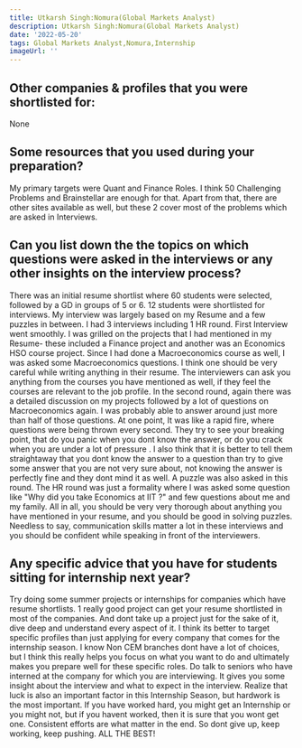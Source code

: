 ```yaml
---
title: Utkarsh Singh:Nomura(Global Markets Analyst)
description: Utkarsh Singh:Nomura(Global Markets Analyst)
date: '2022-05-20'
tags: Global Markets Analyst,Nomura,Internship
imageUrl: ''
---
```


## Other companies & profiles that you were shortlisted for:
None

## Some resources that you used during your preparation?
My primary targets were Quant and Finance Roles. I think 50 Challenging Problems and Brainstellar are enough for that. Apart from that, there are other sites available as well, but these 2 cover most of the problems which are asked in Interviews.

## Can you list down the the topics on which questions were asked in the interviews or any other insights on the interview process?
There was an initial resume shortlist where 60 students were selected, followed by a GD in groups of 5 or 6. 12 students were shortlisted for interviews.
My interview was largely based on my Resume and a few puzzles in between. I had 3 interviews including 1 HR round. First Interview went smoothly. I was grilled on the projects that I had mentioned in my Resume- these included a Finance project and another was an Economics HSO course project. Since I had done a Macroeconomics course as well, I was asked some Macroeconomics questions. I think one should be very careful while writing anything in their resume. The interviewers can ask you anything from the courses you have mentioned as well, if they feel the courses are relevant to the job profile.
In the second round, again there was a detailed discussion on my projects followed by a lot of questions on Macroeconomics again. I was probably able to answer around just more than half of those questions. At one point, It was like a rapid fire, where questions were being thrown every second. They try to see your breaking point, that do you panic when you dont know the answer, or do you crack when you are under a lot of pressure . I also think that it is better to tell them straightaway that you dont know the answer to a question than try to give some answer that you are not very sure about, not knowing the answer is perfectly fine and they dont mind it as well. A puzzle was also asked in this round.
The HR round was just a formality where I was asked some question like "Why did you take Economics at IIT ?" and few questions about me and my family.
All in all, you should be very very thorough about anything you have mentioned in your resume, and you should be good in solving puzzles. Needless to say, communication skills matter a lot in these interviews and you should be confident while speaking in front of the interviewers. 
## Any specific advice that you have for students sitting for internship next year?
Try doing some summer projects or internships for companies which have resume shortlists. 1 really good project can get your resume shortlisted in most of the companies. And dont take up a project just for the sake of it, dive deep and understand every aspect of it.
I think its better to target specific profiles than just applying for every company that comes for the internship season. I know Non CEM branches dont have a lot of choices, but I think this really helps you focus on what you want to do and ultimately makes you prepare well for these specific roles.
Do talk to seniors who have interned at the company for which you are interviewing. It gives you some insight about the interview and what to expect in the interview.
Realize that luck is also an important factor in this Internship Season, but hardwork is the most important. If you have worked hard, you might get an Internship or you might not, but if you havent worked, then it is sure that you wont get one. Consistent efforts are what matter in the end. So dont give up, keep working, keep pushing.
ALL THE BEST!  

